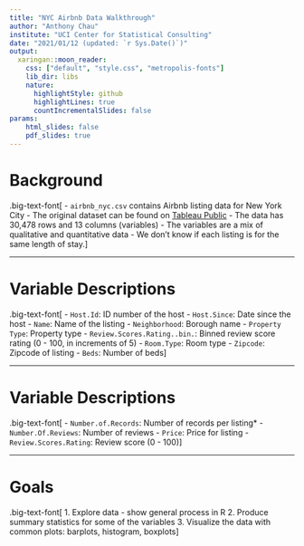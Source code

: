 ```yaml
---
title: "NYC Airbnb Data Walkthrough"
author: "Anthony Chau"
institute: "UCI Center for Statistical Consulting"
date: "2021/01/12 (updated: `r Sys.Date()`)"
output:
  xaringan::moon_reader:
    css: ["default", "style.css", "metropolis-fonts"]
    lib_dir: libs
    nature:
      highlightStyle: github
      highlightLines: true
      countIncrementalSlides: false
params:
    html_slides: false
    pdf_slides: true
---
```



# Background

.big-text-font[
- `airbnb_nyc.csv` contains Airbnb listing data for New York City
- The original dataset can be found on [Tableau Public](https://public.tableau.com/en-us/s/resources)
- The data has 30,478 rows and 13 columns (variables)
- The variables are a mix of qualitative and quantitative data
- We don't know if each listing is for the same length of stay.
]

---

# Variable Descriptions
.big-text-font[
- `Host.Id`: ID number of the host
- `Host.Since`: Date since the host 
- `Name`: Name of the listing
- `Neighborhood`: Borough name
- `Property Type`: Property type
- `Review.Scores.Rating..bin.`: Binned review score rating (0 - 100, in increments of 5)
- `Room.Type`: Room type 
- `Zipcode`: Zipcode of listing
- `Beds`: Number of beds
]

---

# Variable Descriptions
.big-text-font[
- `Number.of.Records`: Number of records per listing*
- `Number.Of.Reviews`: Number of reviews
- `Price`: Price for listing
- `Review.Scores.Rating`: Review score (0 - 100)
]

---

# Goals

.big-text-font[
1. Explore data - show general process in R
2. Produce summary statistics for some of the variables
3. Visualize the data with common plots: barplots, histogram, boxplots
]



